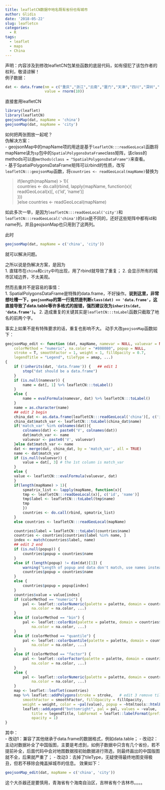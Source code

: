 ```yaml
---
title: leafletCN数据中地名既有省份也有城市
author: Glidis
date: '2018-05-22'
slug: leafletcn
categories:
  - R
tags:
  - leaflet
  - maps
  - China
---
```

声明：内容涉及到修改leafletCN包某些函数的底层代码，如有侵犯了该包作者的权利，敬请谅解！  
例子数据：
```r
dat <- data.frame(nm = c("重庆","浙江","云南","厦门","天津","四川","深圳","青岛","宁夏","宁波"),
                  value = rnorm(10))
```
直接套用leafletCN
```r
library(leaflet)
library(leafletCN)
geojsonMap(dat, mapName = 'china')
geojsonMap(dat, mapName = 'city')
```
如何把两张图放一起呢？  
伪解决方案：  
- geojsonMap中的mapName项的用途是基于`leafletCN:::readGeoLocal`函数将mapName读为`sp`包中的`SpatialPolygonsDataFrame`class矩阵，该class的methods可以由`methods(class = "SpatialPolygonsDataFrame")`来查看。  
- 基于SpatialPolygonsDataFrame矩阵可以rbind的性质，改写`leafletCN:::geojsonMap`函数，将`countries <- readGeoLocal(mapName)`替换为

>    if(length(mapName) > 1){  
        countries <- do.call(rbind, lapply(mapName, function(x){   
            readGeoLocal(x)[, c('id', 'name')]   
        }))  
    }else countries <- readGeoLocal(mapName)  

如此多次一举，是因为`leafletCN:::readGeoLocal('city')`和`leafletCN:::readGeoLocal('china')`的`dim`是不同的，还好这些矩阵中都有id和name列，并且geojsonMap也只用到了这两列。

此时
```r
geojsonMap(dat, mapName = c('china', 'city'))
```
就可以解决问题。

之所以说是伪解决方案，是因为   
1. 直辖市在`china`和`city`中均出现，用了rbind就导致了重复； 
2. 会显示所有的城市区域边界，不太美观。

然而去重并不是容易的事情：  
1. SpatialPolygonsDataFrame是特殊的data.frame，不好操作。**说到这里，非常想吐槽一下，`geojsonMap`的第一行竟然是判断`class(dat) == 'data.frame'`，这直接导致了data.table等许多格式的报错，强烈建议改为`inherits(dat, 'data.frame')`。**
2. 造成重复的关键其实是`leafletCN:::toLabel`函数只截取了地名的前两个字。

事实上如果不是有特殊要求的话，重复也影响不大。 
动手大改`geojsonMap`函数如下：

```r
geojsonMap_edit <- function (dat, mapName, namevar = NULL, valuevar = NULL, palette = "Blues", 
    colorMethod = "numeric", na.color = "#808080", popup = NULL, 
    stroke = T, smoothFactor = 1, weight = 1, fillOpacity = 0.7, 
    legendTitle = "Legend", tileType = amap, ...) 
{
    if (!inherits(dat, 'data.frame')) {   ## edit 1
        stop("dat should be a data.frame")
    }
    if (is.null(namevar)) {
        name = dat[, 1] %>% leafletCN:::toLabel()
    }
    else {
        name = evalFormula(namevar, dat) %>% leafletCN:::toLabel()
    }
    name = as.character(name)
    ## edit 2 begin
    china_dat <- as.data.frame(leafletCN:::readGeoLocal('china')[, c('id', 'name')])
    china_dat$match_var <- leafletCN:::toLabel(china_dat$name)
    if('match_var' %in% colnames(dat)){
        colnames(dat) <- paste0('V', colnames(dat))
        dat$match_var <- name
        valuevar <- paste0('V', valuevar)
    }else dat$match_var <- name
    dat <- merge(dat, china_dat, by = 'match_var', all = TRUE)
    name <- dat$match_var
    if (is.null(valuevar)) {
        value = dat[, 3] # the 1st column is match_var
    }
    else {
    value <- leafletCN:::evalFormula(valuevar, dat)
    }
    if(length(mapName) > 1){
        spmatrix_list <- lapply(mapName, function(x){
        tmp <- leafletCN:::readGeoLocal(x)[, c('id', 'name')]
        tmp$label <- leafletCN:::toLabel(tmp$name)
        tmp
        })
        countries <- do.call(rbind, spmatrix_list)
    }
    else countries <- leafletCN:::readGeoLocal(mapName)
    
    countries$label = leafletCN:::toLabel(countries$name)
    countries <- countries[countries$label %in% name, ]
    index <- match(countries$label, name)
    ## edit 2 end
    if (is.null(popup)) {
        countries$popup = countries$name
    }
    else if (length(popup) != dim(dat)[1]) {
        warning("Length of popup and data don't match, use names instead!")
        countries$popup = countries$name
    }
    else {
        countries$popup = popup[index]
    }
    countries$value = value[index]
    if (colorMethod == "numeric") {
        pal <- leaflet::colorNumeric(palette = palette, domain = countries$value, 
            na.color = na.color, ...)
    }
    else if (colorMethod == "bin") {
        pal <- leaflet::colorBin(palette = palette, domain = countries$value, 
            na.color = na.color, ...)
    }
    else if (colorMethod == "quantile") {
        pal <- leaflet::colorQuantile(palette = palette, domain = countries$value, 
            na.color = na.color, ...)
    }
    else if (colorMethod == "factor") {
        pal <- leaflet::colorFactor(palette = palette, domain = countries$value, 
            na.color = na.color, ...)
    }
    else {
        pal <- leaflet::colorNumeric(palette = palette, domain = countries$value, 
            na.color = na.color, ...)
    }
    map <- leaflet::leaflet(countries)
    map %>% leaflet::addPolygons(stroke = stroke,   # edit 3 remove tileType 
        smoothFactor = smoothFactor, fillOpacity = fillOpacity, 
        weight = weight, color = ~pal(value), popup = ~htmltools::htmlEscape(popup)) %>% 
        leaflet::addLegend("bottomright", pal = pal, values = ~value, 
            title = legendTitle, labFormat = leaflet::labelFormat(prefix = ""), 
            opacity = 1)
}

```

其中：  
- 改动1：兼容了其他继承于data.frame的数据格式，例如data.table；
- 改动2：主动对数据补全了中国版图，主要是考虑到，如例子数据中只含有几个省份，若不提前补全，后面代码中会对地图数据按初始数据进行筛选，则最终画出的中国版图就不全，后果就严重了；
- 改动3：去掉了tileType，无疑使得最终地图变得极丑，但若不移除会掩盖掉城市的信息。
效果如下：
```r
geojsonMap_edit(dat, mapName = c('china', 'city'))
```

这个大杀器还是要慎用，青海省有个海南自治区，吉林省有个吉林市。。。。
